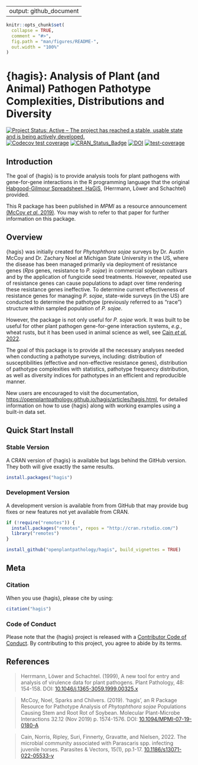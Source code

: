 
---
output: github_document
---

<!-- README.md is generated from README.Rmd. Please edit that file -->

```r
knitr::opts_chunk$set(
  collapse = TRUE,
  comment = "#>",
  fig.path = "man/figures/README-",
  out.width = "100%"
)
```

# {hagis}: Analysis of Plant (and Animal) Pathogen Pathotype Complexities, Distributions and Diversity
    
<!-- badges: start -->

[![Project Status: Active – The project has reached a stable, usable state and is being actively developed.](https://www.repostatus.org/badges/latest/active.svg)](https://www.repostatus.org/#active) 
[![Codecov test coverage](https://codecov.io/gh/openplantpathology/hagis/branch/main/graph/badge.svg)](https://app.codecov.io/gh/openplantpathology/hagis?branch=main)
[![CRAN_Status_Badge](https://www.r-pkg.org/badges/version/hagis)](https://cran.r-project.org/package=hagis)  [![DOI](https://zenodo.org/badge/164751172.svg)](https://zenodo.org/badge/latestdoi/164751172) [![test-coverage](https://github.com/openplantpathology/hagis/actions/workflows/test-coverage.yaml/badge.svg)](https://github.com/openplantpathology/hagis/actions/workflows/test-coverage.yaml)
<!-- badges: end -->

## Introduction

The goal of {hagis} is to provide analysis tools for plant pathogens with gene-for-gene interactions in the R programming language that the original [Habgood-Gilmour Spreadsheet, HaGiS](https://doi.org/10.1046/j.1365-3059.1999.00325.x), (Herrmann, Löwer and Schachtel) provided.

This R package has been published in *MPMI* as a resource announcement [(McCoy *et al.* 2019)](https://doi.org/10.1094/MPMI-07-19-0180-A).
You may wish to refer to that paper for further information on this package.

## Overview

{hagis} was initially created for *Phytophthora sojae* surveys by Dr. Austin McCoy and Dr. Zachary Noel at Michigan State University in the US, where the disease has been managed primarily via deployment of resistance genes (*Rps* genes, resistance to *P. sojae*) in commercial soybean cultivars and by the application of fungicide seed treatments.
However, repeated use of resistance genes can cause populations to adapt over time rendering these resistance genes ineffective.
To determine current effectiveness of resistance genes for managing *P. sojae*, state-wide surveys (in the US) are conducted to determine the pathotype (previously referred to as "race") structure within sampled population of *P. sojae*.

However, the package is not only useful for *P. sojae* work.
It was built to be useful for other plant pathogen gene-for-gene interaction systems, *e.g.*, wheat rusts, but it has been used in animal science as well, see [Cain *et al.* 2022](https://doi.org/10.1186/s13071-022-05533-y).

The goal of this package is to provide all the necessary analyses needed when conducting a pathotype surveys, including: distribution of susceptibilities (effective and non-effective resistance genes), distribution of pathotype complexities with statistics, pathotype frequency distribution, as well as diversity indices for pathotypes in an efficient and reproducible manner.

New users are encouraged to visit the documentation, <https://openplantpathology.github.io/hagis/articles/hagis.html>, for detailed information on how to use {hagis} along with working examples using a built-in data set.

## Quick Start Install

### Stable Version

A CRAN version of {hagis} is available but lags behind the GitHub version.
They both will give exactly the same results.

``` r
install.packages("hagis")
```

### Development Version

A development version is available from from GitHub that may provide bug fixes or new features not yet available from CRAN.

``` r
if (!require("remotes")) {
  install.packages("remotes", repos = "http://cran.rstudio.com/")
  library("remotes")
}

install_github("openplantpathology/hagis", build_vignettes = TRUE)
```

## Meta

### Citation

When you use {hagis}, please cite by using:

```r
citation("hagis")
```

### Code of Conduct

Please note that the {hagis} project is released with a [Contributor Code of Conduct](https://contributor-covenant.org/version/2/0/CODE_OF_CONDUCT.html).
By contributing to this project, you agree to abide by its terms.

## References

> Herrmann, Löwer and Schachtel. (1999), A new tool for entry and analysis of virulence data for plant pathogens. Plant Pathology, 48: 154-158. DOI: [10.1046/j.1365-3059.1999.00325.x](https://doi.org/10.1046/j.1365-3059.1999.00325.x)

> McCoy, Noel, Sparks and Chilvers. (2019). 'hagis', an R Package Resource for Pathotype Analysis of _Phytophthora sojae_ Populations Causing Stem and Root Rot of Soybean. Molecular Plant-Microbe Interactions 32.12 (Nov 2019) p. 1574-1576. DOI: [10.1094/MPMI-07-19-0180-A](https://doi.org/10.1094/MPMI-07-19-0180-A)

> Cain, Norris, Ripley, Suri, Finnerty, Gravatte, and Nielsen, 2022. The microbial community associated with Parascaris spp. infecting juvenile horses. Parasites & Vectors, 15(1), pp.1-17. [10.1186/s13071-022-05533-y](https://doi.org/10.1186/s13071-022-05533-y)

